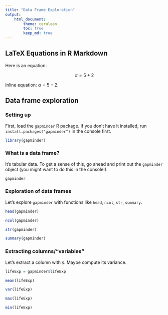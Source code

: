 ```yaml
---
title: "Data Frame Exploration"
output: 
    html_document:
        theme: cerulean
        toc: true
        keep_md: true
---
```


## LaTeX Equations in R Markdown

Here is an equation:

$$\alpha = 5 + 2$$

Inline equation: $\alpha = 5 + 2$. 

## Data frame exploration

### Setting up

First, load the `gapminder` R package. If you don't have it installed, run `install.packages("gapminder")` in the console first.

```r
library(gapminder)
```

### What is a data frame?

It's tabular data. To get a sense of this, go ahead and print out the `gapminder` object (you might want to do this in the console!).

```r
gapminder
```


### Exploration of data frames

Let's explore `gapminder` with functions like `head`, `ncol`, `str`, `summary`.

```r
head(gapminder)

ncol(gapminder)

str(gapminder)

summary(gapminder)
```


### Extracting columns/"variables"

Let's extract a column with `$`. Maybe compute its variance.

```r
lifeExp = gapminder$lifeExp

mean(lifeExp)

var(lifeExp)

max(lifeExp)

min(lifeExp)
```

